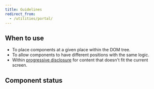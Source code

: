 ```yaml
---
title: Guidelines
redirect_from:
  - /utilities/portal/
---
```


## When to use

- To place components at a given place within the DOM tree.
- To allow components to have different positions with the same logic.
- Within [progressive disclosure](/design-patterns/progressive-disclosure/)
  for content that doesn't fit the current screen.

## Component status

<ComponentStatus component="Portal" />
